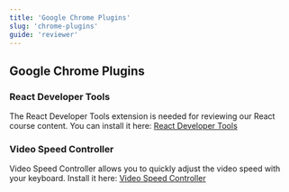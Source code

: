 ```yaml
---
title: 'Google Chrome Plugins'
slug: 'chrome-plugins'
guide: 'reviewer'
---
```


## Google Chrome Plugins

### React Developer Tools
The React Developer Tools extension is needed for reviewing our React course content. You can install it here: [React Developer Tools](https://chrome.google.com/webstore/detail/react-developer-tools/fmkadmapgofadopljbjfkapdkoienihi)

### Video Speed Controller
Video Speed Controller allows you to quickly adjust the video speed with your keyboard.
Install it here: [Video Speed Controller](https://chrome.google.com/webstore/detail/react-developer-tools/fmkadmapgofadopljbjfkapdkoienihi)
